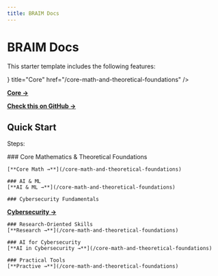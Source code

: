 ```yaml
---
title: BRAIM Docs
---
```



# BRAIM Docs

This starter template includes the following features:

<Cards>
    <Cards.Card
        icon={<img src="/images/general/icon.svg" alt="Logo" width={28} height={28}/>}
        title="Core"
        href="/core-math-and-theoretical-foundations"
    />
    <Cards.Card
        icon=""
        title="Search with Pagefind"
        href="https://www.braim.net/core-math-and-theoretical-foundations"
    />
</Cards>

[**Core →**](https://www.braim.net/core-math-and-theoretical-foundations)

[**Check this on GitHub →**](https://github.com/braim/braim-net-web/)

## Quick Start

Steps:

<Steps>
    ### Core Mathematics & Theoretical Foundations

    [**Core Math →**](/core-math-and-theoretical-foundations)

    ### AI & ML
    [**AI & ML →**](/core-math-and-theoretical-foundations)

    ### Cybersecurity Fundamentals
   [**Cybersecurity →**](/core-math-and-theoretical-foundations)

    ### Research-Oriented Skills
    [**Research →**](/core-math-and-theoretical-foundations)

    ### AI for Cybersecurity
    [**AI in Cybersecurity →**](/core-math-and-theoretical-foundations)

    ### Practical Tools
    [**Practive →**](/core-math-and-theoretical-foundations)
</Steps>
